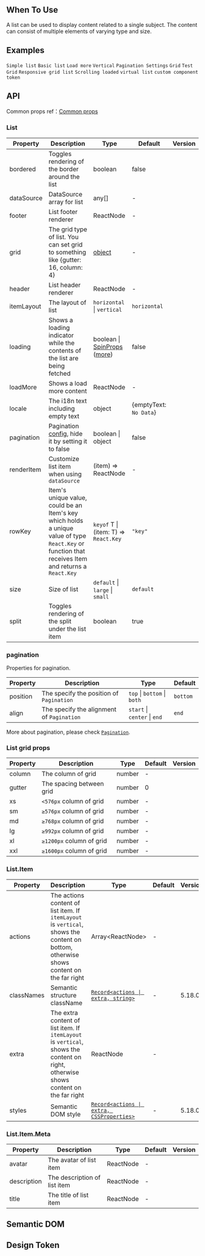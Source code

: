

<Meta of={ListStories} />

        
## When To Use

A list can be used to display content related to a single subject. The content can consist of multiple elements of varying type and size.

## Examples

<code src="./demo/simple.tsx">Simple list</code>
<code src="./demo/basic.tsx">Basic list</code>
<code src="./demo/loadmore.tsx">Load more</code>
<code src="./demo/vertical.tsx">Vertical</code>
<code src="./demo/pagination.tsx">Pagination Settings</code>
<code src="./demo/grid.tsx">Grid</code>
<code src="./demo/grid-test.tsx" debug>Test Grid</code>
<code src="./demo/responsive.tsx">Responsive grid list</code>
<code src="./demo/infinite-load.tsx">Scrolling loaded</code>
<code src="./demo/virtual-list.tsx">virtual list</code>
<code src="./demo/component-token.tsx" debug>custom component token</code>

## API

Common props ref：[Common props](/docs/react/common-props)

### List

| Property | Description | Type | Default | Version |
| --- | --- | --- | --- | --- |
| bordered | Toggles rendering of the border around the list | boolean | false |  |
| dataSource | DataSource array for list | any[] | - |  |
| footer | List footer renderer | ReactNode | - |  |
| grid | The grid type of list. You can set grid to something like \{gutter: 16, column: 4} | [object](#list-grid-props) | - |  |
| header | List header renderer | ReactNode | - |  |
| itemLayout | The layout of list | `horizontal` \| `vertical` | `horizontal` |  |
| loading | Shows a loading indicator while the contents of the list are being fetched | boolean \| [SpinProps](/components/spin/#api) ([more](https://github.com/ant-design/ant-design/issues/8659)) | false |  |
| loadMore | Shows a load more content | ReactNode | - |  |
| locale | The i18n text including empty text | object | \{emptyText: `No Data`} |  |
| pagination | Pagination [config](/components/pagination/), hide it by setting it to false | boolean \| object | false |  |
| renderItem | Customize list item when using `dataSource` | (item) => ReactNode | - |  |
| rowKey | Item's unique value, could be an Item's key which holds a unique value of type `React.Key` or function that receives Item and returns a `React.Key` | `keyof` T \| (item: T) => `React.Key` | `"key"` |  |
| size | Size of list | `default` \| `large` \| `small` | `default` |  |
| split | Toggles rendering of the split under the list item | boolean | true |  |

### pagination

Properties for pagination.

| Property | Description                               | Type                         | Default  |
| -------- | ----------------------------------------- | ---------------------------- | -------- |
| position | The specify the position of `Pagination`  | `top` \| `bottom` \| `both`  | `bottom` |
| align    | The specify the alignment of `Pagination` | `start` \| `center` \| `end` | `end`    |

More about pagination, please check [`Pagination`](/components/pagination/).

### List grid props

| Property | Description              | Type   | Default | Version |
| -------- | ------------------------ | ------ | ------- | ------- |
| column   | The column of grid       | number | -       |         |
| gutter   | The spacing between grid | number | 0       |         |
| xs       | `<576px` column of grid  | number | -       |         |
| sm       | `≥576px` column of grid  | number | -       |         |
| md       | `≥768px` column of grid  | number | -       |         |
| lg       | `≥992px` column of grid  | number | -       |         |
| xl       | `≥1200px` column of grid | number | -       |         |
| xxl      | `≥1600px` column of grid | number | -       |         |

### List.Item

| Property | Description | Type | Default | Version |
| --- | --- | --- | --- | --- |
| actions | The actions content of list item. If `itemLayout` is `vertical`, shows the content on bottom, otherwise shows content on the far right | Array&lt;ReactNode> | - |  |
| classNames | Semantic structure className | [`Record<actions \| extra, string>`](#semantic-dom) | - | 5.18.0 |
| extra | The extra content of list item. If `itemLayout` is `vertical`, shows the content on right, otherwise shows content on the far right | ReactNode | - |  |
| styles | Semantic DOM style | [`Record<actions \| extra, CSSProperties>`](#semantic-dom) | - | 5.18.0 |

### List.Item.Meta

| Property    | Description                  | Type      | Default | Version |
| ----------- | ---------------------------- | --------- | ------- | ------- |
| avatar      | The avatar of list item      | ReactNode | -       |         |
| description | The description of list item | ReactNode | -       |         |
| title       | The title of list item       | ReactNode | -       |         |

## Semantic DOM

<code src="./demo/_semantic.tsx" simplify="true"></code>

## Design Token

``` <ComponentTokenTable component="List"></ComponentTokenTable>


